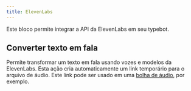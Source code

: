 ```yaml
---
title: ElevenLabs
---
```


Este bloco permite integrar a API da ElevenLabs em seu typebot.

## Converter texto em fala

Permite transformar um texto em fala usando vozes e modelos da ElevenLabs. Esta ação cria automaticamente um link temporário para o arquivo de áudio. Este link pode ser usado em uma [bolha de áudio](../bubbles/audio), por exemplo.
